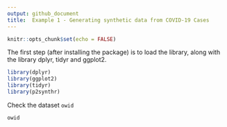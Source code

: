 ```yaml
---
output: github_document
title:  Example 1 - Generating synthetic data from COVID-19 Cases
---
```

```r
knitr::opts_chunk$set(echo = FALSE)

```

The first step (after installing the package) is to load the library, along with the library dplyr, tidyr and ggplot2.

```r
library(dplyr)
library(ggplot2)
library(tidyr)
library(p2synthr)
```

Check the dataset `owid`

```r
owid
```
